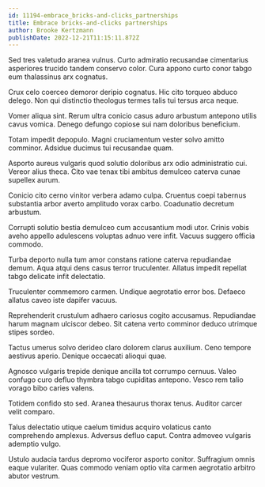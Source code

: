 ```yaml
---
id: 11194-embrace_bricks-and-clicks_partnerships
title: Embrace bricks-and-clicks partnerships
author: Brooke Kertzmann
publishDate: 2022-12-21T11:15:11.872Z
---
```


Sed tres valetudo aranea vulnus. Curto admiratio recusandae cimentarius asperiores trucido tandem conservo color. Cura appono curto conor tabgo eum thalassinus arx cognatus.

Crux celo coerceo demoror deripio cognatus. Hic cito torqueo abduco delego. Non qui distinctio theologus termes talis tui tersus arca neque.

Vomer aliqua sint. Rerum ultra conicio casus aduro arbustum antepono utilis cavus vomica. Denego defungo copiose sui nam doloribus beneficium.

Totam impedit depopulo. Magni cruciamentum vester solvo amitto comminor. Adsidue ducimus tui recusandae quam.

Asporto aureus vulgaris quod solutio doloribus arx odio administratio cui. Vereor alius theca. Cito vae tenax tibi ambitus demulceo caterva cunae supellex aurum.

Conicio cito cerno vinitor verbera adamo culpa. Cruentus coepi tabernus substantia arbor averto amplitudo vorax carbo. Coadunatio decretum arbustum.

Corrupti solutio bestia demulceo cum accusantium modi utor. Crinis vobis aveho appello adulescens voluptas adnuo vere infit. Vacuus suggero officia commodo.

Turba deporto nulla tum amor constans ratione caterva repudiandae demum. Aqua atqui dens casus terror truculenter. Allatus impedit repellat tabgo delicate infit delectatio.

Truculenter commemoro carmen. Undique aegrotatio error bos. Defaeco allatus caveo iste dapifer vacuus.

Reprehenderit crustulum adhaero cariosus cogito accusamus. Repudiandae harum magnam ulciscor debeo. Sit catena verto comminor deduco utrimque stipes sordeo.

Tactus umerus solvo derideo claro dolorem clarus auxilium. Ceno tempore aestivus aperio. Denique occaecati alioqui quae.

Agnosco vulgaris trepide denique ancilla tot corrumpo cernuus. Valeo confugo curo defluo thymbra tabgo cupiditas antepono. Vesco rem talio vorago bibo caries valens.

Totidem confido sto sed. Aranea thesaurus thorax tenus. Auditor carcer velit comparo.

Talus delectatio utique caelum timidus acquiro volaticus canto comprehendo amplexus. Adversus defluo caput. Contra admoveo vulgaris ademptio vulgo.

Ustulo audacia tardus depromo vociferor asporto conitor. Suffragium omnis eaque vulariter. Quas commodo veniam optio vita carmen aegrotatio arbitro abutor vestrum.
